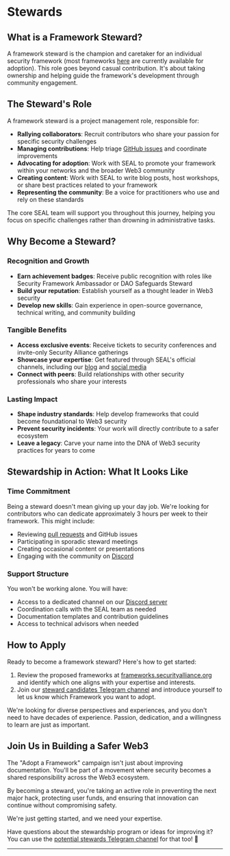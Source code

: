 
<TagProvider>
<TagFilter />

# Stewards

## What is a Framework Steward?

A framework steward is the champion and caretaker for an individual security framework (most frameworks [here](https://frameworks.securityalliance.org) are currently available for adoption). This role goes beyond casual contribution. It's about taking ownership and helping guide the framework's development through community engagement.

## The Steward's Role

A framework steward is a project management role, responsible for:

- **Rallying collaborators**: Recruit contributors who share your passion for specific security challenges
- **Managing contributions**: Help triage [GitHub issues](https://github.com/security-alliance/frameworks/issues) and coordinate improvements
- **Advocating for adoption**: Work with SEAL to promote your framework within your networks and the broader Web3 community
- **Creating content**: Work with SEAL to write blog posts, host workshops, or share best practices related to your framework
- **Representing the community**: Be a voice for practitioners who use and rely on these standards

The core SEAL team will support you throughout this journey, helping you focus on specific challenges rather than drowning in administrative tasks.

## Why Become a Steward?

### Recognition and Growth

- **Earn achievement badges**: Receive public recognition with roles like Security Framework Ambassador or DAO Safeguards Steward
- **Build your reputation**: Establish yourself as a thought leader in Web3 security
- **Develop new skills**: Gain experience in open-source governance, technical writing, and community building

### Tangible Benefits

- **Access exclusive events**: Receive tickets to security conferences and invite-only Security Alliance gatherings
- **Showcase your expertise**: Get featured through SEAL's official channels, including our [blog](https://www.securityalliance.org/news) and [social media](https://twitter.com/_SEAL_Org)
- **Connect with peers**: Build relationships with other security professionals who share your interests

### Lasting Impact

- **Shape industry standards**: Help develop frameworks that could become foundational to Web3 security
- **Prevent security incidents**: Your work will directly contribute to a safer ecosystem
- **Leave a legacy**: Carve your name into the DNA of Web3 security practices for years to come

## Stewardship in Action: What It Looks Like

### Time Commitment

Being a steward doesn't mean giving up your day job. We're looking for contributors who can dedicate approximately 3 hours per week to their framework. This might include:

- Reviewing [pull requests](https://github.com/security-alliance/frameworks/pulls) and GitHub issues
- Participating in sporadic steward meetings
- Creating occasional content or presentations
- Engaging with the community on [Discord](https://discord.gg/securityalliance)

### Support Structure

You won't be working alone. You will have:

- Access to a dedicated channel on our [Discord server](https://discord.gg/securityalliance)
- Coordination calls with the SEAL team as needed
- Documentation templates and contribution guidelines
- Access to technical advisors when needed

## How to Apply

Ready to become a framework steward? Here's how to get started:

1. Review the proposed frameworks at [frameworks.securityalliance.org](https://frameworks.securityalliance.org) and identify which one aligns with your expertise and interests.
2. Join our [steward candidates Telegram channel](https://t.me/+Yd9OpSt1UvcyMjU5) and introduce yourself to let us know which Framework you want to adopt.

We're looking for diverse perspectives and experiences, and you don't need to have decades of experience. Passion, dedication, and a willingness to learn are just as important.

## Join Us in Building a Safer Web3

The "Adopt a Framework" campaign isn't just about improving documentation. You'll be part of a movement where security becomes a shared responsibility across the Web3 ecosystem.

By becoming a steward, you're taking an active role in preventing the next major hack, protecting user funds, and ensuring that innovation can continue without compromising safety.

We're just getting started, and we need your expertise.

Have questions about the stewardship program or ideas for improving it? You can use the [potential stewards Telegram channel](https://t.me/+Yd9OpSt1UvcyMjU5) for that too! 🙂

---

</TagProvider>
<ContributeFooter />